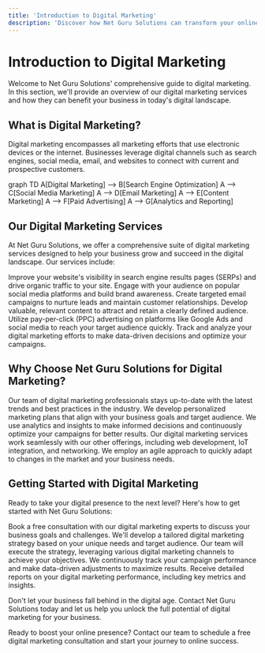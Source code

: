 ```yaml
---
title: 'Introduction to Digital Marketing'
description: 'Discover how Net Guru Solutions can transform your online presence with comprehensive digital marketing services'
---
```


# Introduction to Digital Marketing

Welcome to Net Guru Solutions' comprehensive guide to digital marketing. In this section, we'll provide an overview of our digital marketing services and how they can benefit your business in today's digital landscape.

## What is Digital Marketing?

Digital marketing encompasses all marketing efforts that use electronic devices or the internet. Businesses leverage digital channels such as search engines, social media, email, and websites to connect with current and prospective customers.

<Diagram title="Digital Marketing Channels" type="diagram">
graph TD
    A[Digital Marketing] --> B[Search Engine Optimization]
    A --> C[Social Media Marketing]
    A --> D[Email Marketing]
    A --> E[Content Marketing]
    A --> F[Paid Advertising]
    A --> G[Analytics and Reporting]
</Diagram>

## Our Digital Marketing Services

At Net Guru Solutions, we offer a comprehensive suite of digital marketing services designed to help your business grow and succeed in the digital landscape. Our services include:

<CardGroup cols={2}>
  <Card title="Search Engine Optimization (SEO)" icon="magnifying-glass" href="/digital-marketing/seo-optimization">
    Improve your website's visibility in search engine results pages (SERPs) and drive organic traffic to your site.
  </Card>
  <Card title="Social Media Marketing" icon="share-nodes" href="/digital-marketing/social-media-strategies">
    Engage with your audience on popular social media platforms and build brand awareness.
  </Card>
  <Card title="Email Marketing" icon="envelope" href="/digital-marketing/email-marketing">
    Create targeted email campaigns to nurture leads and maintain customer relationships.
  </Card>
  <Card title="Content Marketing" icon="pen-to-square" href="/digital-marketing/content-marketing">
    Develop valuable, relevant content to attract and retain a clearly defined audience.
  </Card>
  <Card title="Paid Advertising" icon="rectangle-ad" href="/digital-marketing/paid-advertising">
    Utilize pay-per-click (PPC) advertising on platforms like Google Ads and social media to reach your target audience quickly.
  </Card>
  <Card title="Analytics and Reporting" icon="chart-line" href="/digital-marketing/analytics-and-reporting">
    Track and analyze your digital marketing efforts to make data-driven decisions and optimize your campaigns.
  </Card>
</CardGroup>

## Why Choose Net Guru Solutions for Digital Marketing?

<AccordionGroup>
  <Accordion icon="users" title="Expertise">
    Our team of digital marketing professionals stays up-to-date with the latest trends and best practices in the industry.
  </Accordion>
  <Accordion icon="bullseye" title="Customized Strategies">
    We develop personalized marketing plans that align with your business goals and target audience.
  </Accordion>
  <Accordion icon="chart-pie" title="Data-Driven Approach">
    We use analytics and insights to make informed decisions and continuously optimize your campaigns for better results.
  </Accordion>
  <Accordion icon="puzzle-piece" title="Integrated Solutions">
    Our digital marketing services work seamlessly with our other offerings, including web development, IoT integration, and networking.
  </Accordion>
  <Accordion icon="arrows-rotate" title="Agile Methodology">
    We employ an agile approach to quickly adapt to changes in the market and your business needs.
  </Accordion>
</AccordionGroup>

## Getting Started with Digital Marketing

Ready to take your digital presence to the next level? Here's how to get started with Net Guru Solutions:

<Steps>
  <Step title="Schedule a Consultation">
    Book a free consultation with our digital marketing experts to discuss your business goals and challenges.
  </Step>
  <Step title="Receive a Customized Strategy">
    We'll develop a tailored digital marketing strategy based on your unique needs and target audience.
  </Step>
  <Step title="Implementation">
    Our team will execute the strategy, leveraging various digital marketing channels to achieve your objectives.
  </Step>
  <Step title="Monitor and Optimize">
    We continuously track your campaign performance and make data-driven adjustments to maximize results.
  </Step>
  <Step title="Regular Reporting">
    Receive detailed reports on your digital marketing performance, including key metrics and insights.
  </Step>
</Steps>

Don't let your business fall behind in the digital age. Contact Net Guru Solutions today and let us help you unlock the full potential of digital marketing for your business.

<Card title="Get Started with Digital Marketing" icon="rocket" href="/contact">
  Ready to boost your online presence? Contact our team to schedule a free digital marketing consultation and start your journey to online success.
</Card>